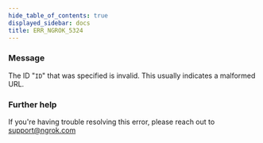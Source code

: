 ```yaml
---
hide_table_of_contents: true
displayed_sidebar: docs
title: ERR_NGROK_5324
---
```




### Message

The ID "`ID`" that was specified is invalid. This usually indicates a malformed URL.

<ErrorDetails error="err_ngrok_5324" />

### Further help

If you're having trouble resolving this error, please reach out to [support@ngrok.com](mailto:support@ngrok.com?subject=Help%20with%20ERR_NGROK_5324)
